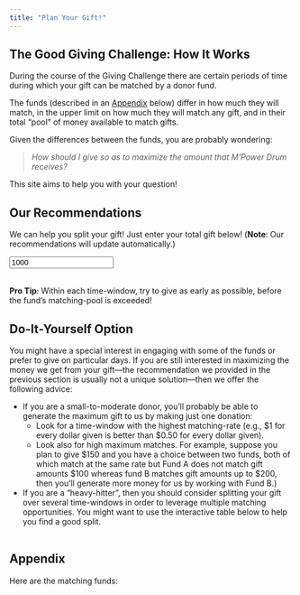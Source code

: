 ```yaml
---
title: "Plan Your Gift!"
---
```


## The Good Giving Challenge:  How It Works

During the course of the Giving Challenge there are certain periods of time during which your gift can be matched by a donor fund.

The funds (described in an [Appendix](#appendix) below)  differ in how much they will match, in the upper limit on how much they will match any gift, and in their total "pool" of money available to match gifts.

Given the differences between the funds, you are probably wondering:

>*How should I give so as to maximize the amount that M'Power Drum receives?*

This site aims to help you with your question!

## Our Recommendations

We can help you split your gift!  Just enter your total gift below!  (**Note**:  Our recommendations will update automatically.)

```{=html}
<input id="optimize-input" type="number" value="1000">
<br>
<br>
<p id="we-get"></p>
```

```{=html}
<div id="optimize-output"></div>
```

**Pro Tip**:  Within each time-window, try to give as early as possible, before the fund's matching-pool is exceeded!

## Do-It-Yourself Option

You might have a special interest in engaging with some of the funds or prefer to give on particular days.  If you are still interested in maximizing the money we get from your gift---the recommendation we provided in the previous section is usually not a unique solution---then we offer the following advice:

* If you are a small-to-moderate donor, you'll probably be able to generate the maximum gift to us by making just one donation:
    * Look for a time-window with the highest matching-rate (e.g., $1 for every dollar given is better than $0.50 for every dollar given).
    * Look also for high maximum matches.  For example, suppose you plan to give $150 and you have a choice between two funds, both of which match at the same rate but Fund A does not match gift amounts $100 whereas fund B matches gift amounts up to $200, then you'll generate more money for us by working with Fund B.)
* If you are a "heavy-hitter", then you should consider splitting your gift over several time-windows in order to leverage multiple matching opportunities.  You might want to use the interactive table below to help you find a good split.

```{=html}
<table id="diy" class="table table-bordered table-hover">

</table>
```

## Appendix

Here are the matching funds:

```{=html}
<ul id="matchers">

</ul>
```

```{=html}
<script src="js/main.js"></script>
```


